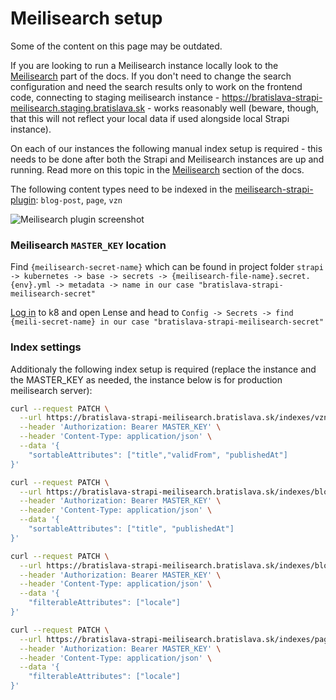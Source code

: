 # Meilisearch setup


<Callout emoji="🕰️">
  Some of the content on this page may be outdated.
</Callout>

If you are looking to run a Meilisearch instance locally look to the [Meilisearch](../meilisearch) part of the docs. If you don't need to change the search configuration and need the search results only to work on the frontend code, connecting to staging meilisearch instance - https://bratislava-strapi-meilisearch.staging.bratislava.sk - works reasonably well (beware, though, that this will not reflect your local data if used alongside local Strapi instance).

On each of our instances the following manual index setup is required - this needs to be done after both the Strapi and Meilisearch instances are up and running. Read more on this topic in the [Meilisearch](../meilisearch) section of the docs.

The following content types need to be indexed in the [meilisearch-strapi-plugin](https://github.com/meilisearch/strapi-plugin-meilisearch): `blog-post`, `page`, `vzn`

![Meilisearch plugin screenshot](./assets/meili-plugin.png)

### Meilisearch `MASTER_KEY` location

Find `{meilisearch-secret-name}` which can be found in project folder `strapi -> kubernetes -> base -> secrets -> {meilisearch-file-name}.secret.{env}.yml -> metadata -> name in our case "bratislava-strapi-meilisearch-secret"`

[Log in](../../onboarding/kubernetes-lens-setup) to k8 and open Lense and head to `Config -> Secrets -> find {meili-secret-name} in our case "bratislava-strapi-meilisearch-secret"`

### Index settings

Additionaly the following index setup is required (replace the instance and the MASTER_KEY as needed, the instance below is for production meilisearch server):

```bash
curl --request PATCH \
  --url https://bratislava-strapi-meilisearch.bratislava.sk/indexes/vzn/settings \
  --header 'Authorization: Bearer MASTER_KEY' \
  --header 'Content-Type: application/json' \
  --data '{
	"sortableAttributes": ["title","validFrom", "publishedAt"]
}'
```

```bash
curl --request PATCH \
  --url https://bratislava-strapi-meilisearch.bratislava.sk/indexes/blog-post/settings \
  --header 'Authorization: Bearer MASTER_KEY' \
  --header 'Content-Type: application/json' \
  --data '{
	"sortableAttributes": ["title", "publishedAt"]
}'
```

```bash
curl --request PATCH \
  --url https://bratislava-strapi-meilisearch.bratislava.sk/indexes/blog-post/settings \
  --header 'Authorization: Bearer MASTER_KEY' \
  --header 'Content-Type: application/json' \
  --data '{
	"filterableAttributes": ["locale"]
}'
```

```bash
curl --request PATCH \
  --url https://bratislava-strapi-meilisearch.bratislava.sk/indexes/page/settings \
  --header 'Authorization: Bearer MASTER_KEY' \
  --header 'Content-Type: application/json' \
  --data '{
	"filterableAttributes": ["locale"]
}'
```
